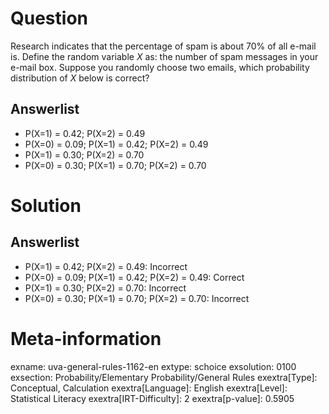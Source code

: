 Question
========

Research indicates that the percentage of spam is about 70% of all e-mail is. Define the random variable *X* as: the number of spam messages in your e-mail box. Suppose you randomly choose two emails, which probability distribution of *X* below is correct?

Answerlist
----------

* P(X=1) = 0.42; P(X=2) = 0.49
* P(X=0) = 0.09; P(X=1) = 0.42; P(X=2) = 0.49
* P(X=1) = 0.30; P(X=2) = 0.70
* P(X=0) = 0.30; P(X=1) = 0.70; P(X=2) = 0.70

Solution
========

Answerlist
----------

* P(X=1) = 0.42; P(X=2) = 0.49: Incorrect
* P(X=0) = 0.09; P(X=1) = 0.42; P(X=2) = 0.49: Correct
* P(X=1) = 0.30; P(X=2) = 0.70: Incorrect
* P(X=0) = 0.30; P(X=1) = 0.70; P(X=2) = 0.70: Incorrect

Meta-information
================
exname: uva-general-rules-1162-en
extype: schoice
exsolution: 0100
exsection: Probability/Elementary Probability/General Rules
exextra[Type]: Conceptual, Calculation
exextra[Language]: English
exextra[Level]: Statistical Literacy
exextra[IRT-Difficulty]: 2
exextra[p-value]: 0.5905
